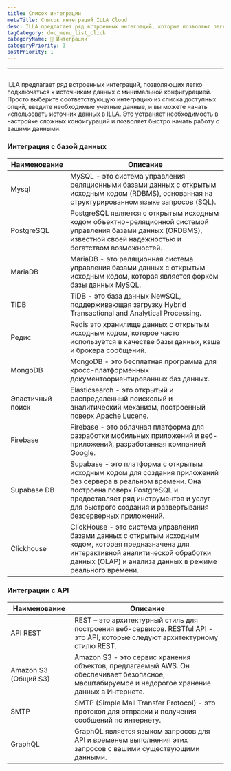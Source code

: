 ```yaml
---
title: Список интеграции
metaTitle: Список интеграций ILLA Cloud
desc: ILLA предлагает ряд встроенных интеграций, которые позволяют легко подключиться к вашим источникам данных с минимальными настройками
tagCategory: doc_menu_list_click
categoryName: 🔨 Интеграции
categoryPriority: 3
postPriority: 1
---
```


* * *

## <h2 hidden>Список Интеграций</h2>

ILLA предлагает ряд встроенных интеграций, позволяющих легко подключаться к источникам данных с минимальной конфигурацией. Просто выберите соответствующую интеграцию из списка доступных опций, введите необходимые учетные данные, и вы можете начать использовать источник данных в ILLA. Это устраняет необходимость в настройке сложных конфигураций и позволяет быстро начать работу с вашими данными.

### Интеграция с базой данных

| Наименование     | Описание                                                                                                                                                                                                                                           |
| ---------------- | -------------------------------------------------------------------------------------------------------------------------------------------------------------------------------------------------------------------------------------------------- |
| Mysql            | MySQL - это система управления реляционными базами данных с открытым исходным кодом (RDBMS), основанная на структурированном языке запросов (SQL).                                                                                                 |
| PostgreSQL       | PostgreSQL является с открытым исходным кодом объектно-реляционной системой управления базами данных (ORDBMS), известной своей надежностью и богатством возможностей.                                                                              |
| MariaDB          | MariaDB - это реляционная система управления базами данных с открытым исходным кодом, которая является форком базы данных MySQL.                                                                                                                   |
| TiDB             | TiDB - это база данных NewSQL, поддерживающая загрузку Hybrid Transactional and Analytical Processing.                                                                                                                                             |
| Редис            | Redis это хранилище данных с открытым исходным кодом, которое часто используется в качестве базы данных, кэша и брокера сообщений.                                                                                                                 |
| MongoDB          | MongoDB - это бесплатная программа для кросс-платформенных документоориентированных баз данных.                                                                                                                                                    |
| Эластичный поиск | Elasticsearch - это открытый и распределенный поисковый и аналитический механизм, построенный поверх Apache Lucene.                                                                                                                                |
| Firebase         | Firebase - это облачная платформа для разработки мобильных приложений и веб-приложений, разработанная компанией Google.                                                                                                                            |
| Supabase DB      | Supabase - это платформа с открытым исходным кодом для создания приложений без сервера в реальном времени. Она построена поверх PostgreSQL и предоставляет ряд инструментов и услуг для быстрого создания и развертывания безсерверных приложений. |
| Clickhouse       | ClickHouse - это система управления базами данных с открытым исходным кодом, которая предназначена для интерактивной аналитической обработки данных (OLAP) и анализа данных в режиме реального времени.                                            |

### Интеграции с API

| Наименование         | Описание                                                                                                                                        |
| -------------------- | ----------------------------------------------------------------------------------------------------------------------------------------------- |
| API REST             | REST – это архитектурный стиль для построения веб-сервисов. RESTful API - это API, которые следуют архитектурному стилю REST.                   |
| Amazon S3 (Общий S3) | Amazon S3 - это сервис хранения объектов, предлагаемый AWS. Он обеспечивает безопасное, масштабируемое и недорогое хранение данных в Интернете. |
| SMTP                 | SMTP (Simple Mail Transfer Protocol) - это протокол для отправки и получения сообщений по интернету.                                            |
| GraphQL              | GraphQL является языком запросов для API и временем выполнения этих запросов с вашими существующими данными.                                    |
